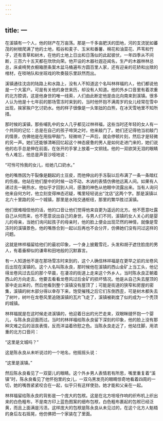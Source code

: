```yaml
---
---
---
```

title: 一
---



在溪镇有一个人，他的财产在万亩荡。那是一千多亩肥沃的田地，河的支流犹如蕃茂的树根爬满了他的土地，稻谷和麦子、玉米和番薯、棉花和油菜花、芦苇和竹子，还有青草和树木，在他的土地上日出和日落似的此起彼伏，一年四季从不间断，三百六十五天都在欣欣向荣。他开设的木器社遐迩闻名，生产的木器林林总总，床桌椅凳衣橱箱匣条案木盆马桶遍布方圆百里人家，还有迎亲的花轿和出殡的棺材，在唢呐队和坐班戏的吹奏鼓乐里跃然而出。

溪镇通往沈店的陆路上和水路上，没有人不知道这个名叫林祥福的人，他们都说他是一个大富户。可是有关他的身世来历，却没有人知道。他的外乡口音里有着浓重的北方腔调，这是他身世的唯一线索，人们由此断定他是由北向南来到溪镇。很多人认为他是十七年前的那场雪冻时来到的，当时他怀抱不满周岁的女儿经常在雪中出现，挨家挨户乞讨奶水。他的样子很像是一头笨拙的白熊，在冰天雪地里不知所措。

那时候的溪镇，那些哺乳中的女人几乎都见过林祥福，这些当时还年轻的女人有一个共同的记忆：总是在自己的孩子啼哭之时，他来敲门了。她们还记得他当初敲门的情景，仿佛他是在用指甲敲门，轻微响了一声后，就会停顿片刻，然后才是轻微的另一声。她们还能够清晰回忆起这个神态疲惫的男人是如何走进门来的，她们说他的右手总是伸在前面，在张开的手掌上放着一文铜钱。他的一双欲哭无泪的眼睛令人难忘，他总是声音沙哑地说：

“可怜可怜我的女儿，给她几口奶水。”

他的嘴唇因为干裂像是翻起的土豆皮，而他伸出的手冻裂以后布满了一条一条暗红的伤痕。他站在他们屋中的时候一动不动，木讷的表情仿佛他远离人间。如果有人递过去一碗热水，他似乎才回到人间，感激的神色从他眼中流露出来。当有人询问他来自何方时，他立刻变得神态迟疑，嘴里轻轻说出“沈店”这两个字。那是溪镇以北六十里路的另一个城镇，那里是水陆交通枢纽，那里的繁华胜过溪镇。

他们很难相信他的话，他的口音让他们觉得他来自更为遥远的北方。他不愿意吐露自己从何而来，也不愿意说出自己的身世。与男人们不同，溪镇的女人关心的是婴儿的母亲，当她们询问起孩子的母亲时，他的脸上便会出现茫然的神情，就像是雪冻时的溪镇景色，他的嘴唇合到一起以后再也不会分开，仿佛她们没有问过这样的问题。

这就是林祥福留给他们的最初印象，一个身上披戴雪花，头发和胡子遮住脸庞的男人，有着垂柳似的谦卑和田地般的沉默寡言。

有一人知道他不是在那场雪冻时来到的，这个人确信林祥福是在更早之前的龙卷风后出现在溪镇的。这个人名叫陈永良，那时候他在溪镇的西山金矿上当工头，他记得龙卷风过去后的那个早晨，在凄凉的街道上走来这个外乡人，当时陈永良正朝着西山的方向走去，他要去看看龙卷风过后金矿的损坏情况。他是从自己失去屋顶的家中走出来的，然后他看到整个溪镇没有屋顶了；可能是街道的狭窄和房屋的密集，溪镇的树木部分得以幸存下来，饱受摧残之后它们东倒西歪，可是树木都失去了树叶，树叶在龙卷风里追随溪镇的瓦片飞走了，溪镇被剃度了似的成为一个秃顶的城镇。

林祥福就是在这时候走进溪镇的，他迎着日出的光芒走来，双眼眯缝怀抱一个婴儿，与陈永良迎面而过。当时的林祥福给陈永良留下深刻的印象，他的脸上没有那种灾难之后的沮丧表情，反而洋溢着欣慰之色。当陈永良走近了，他站住脚，用浓重的北方口音问：

“这里是文城吗？”

这是陈永良从未听说过的一个地名，他摇摇头说：

“这里是溪镇。”

然后陈永良看见了一双婴儿的眼睛。这个外乡男人表情若有所思，嘴里重复着“溪镇”时，陈永良看见了他怀抱里的女儿，一双乌黑发亮的眼睛惊奇地看着四周的一切，她的嘴唇紧紧咬合在一起，似乎只有这样使劲，她才能和父亲在一起。

林祥福留给陈永良的背影是一个庞大的包袱。这是在北方吱哑作响的织布机上织出来的白色粗布，不是南方印上蓝色图案的细布包袱，白色粗布裹起的包袱已经泛黄，而且上面满是污渍。这样庞大的包袱是陈永良从未见过的，在这个北方人魁梧的身后左右摇晃，他仿佛把一个家装在了里面。